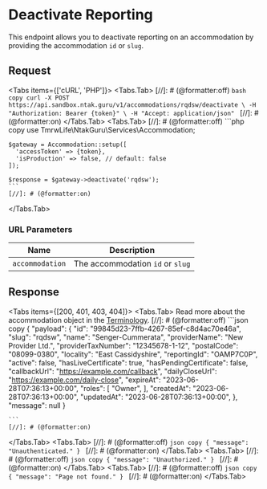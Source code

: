 
# Deactivate Reporting

This endpoint allows you to deactivate reporting on an accommodation by providing the accommodation `id` or `slug`.

## Request

<Protocol method="POST" path="/v1/accommodations/{accommodation}/deactivate" />

<Tabs items={['cURL', 'PHP']}>
  <Tabs.Tab>
    [//]: # (@formatter:off)
    ```bash copy
    curl -X POST https://api.sandbox.ntak.guru/v1/accommodations/rqdsw/deactivate \
      -H "Authorization: Bearer {token}" \
      -H "Accept: application/json"
    ```
    [//]: # (@formatter:on)
  </Tabs.Tab>
  <Tabs.Tab>
    [//]: # (@formatter:off)
    ```php copy
    use TmrwLife\NtakGuru\Services\Accommodation;

    $gateway = Accommodation::setup([
      'accessToken' => {token},
      'isProduction' => false, // default: false
    ]);

    $response = $gateway->deactivate('rqdsw');
    ```
    [//]: # (@formatter:on)
  </Tabs.Tab>
</Tabs>

### URL Parameters

| Name            | Description                      |
|-----------------|----------------------------------|
| `accommodation` | The accommodation `id` or `slug` |

## Response

<Tabs items={[200, 401, 403, 404]}>
  <Tabs.Tab>
    <Callout type="info" emoji="ℹ️">
      Read more about the accommodation object in the [Terminology](/terminology/accommodation).
    </Callout>
    [//]: # (@formatter:off)
    ```json copy
    {
      "payload": {
        "id": "99845d23-7ffb-4267-85ef-c8d4ac70e46a",
        "slug": "rqdsw",
        "name": "Senger-Cummerata",
        "providerName": "New Provider Ltd.",
        "providerTaxNumber": "12345678-1-12",
        "postalCode": "08099-0380",
        "locality": "East Cassidyshire",
        "reportingId": "OAMP7C0P",
        "active": false,
        "hasLiveCertificate": true,
        "hasPendingCertificate": false,
        "callbackUrl": "https://example.com/callback",
        "dailyCloseUrl": "https://example.com/daily-close",
        "expireAt": "2023-06-28T07:36:13+00:00",
        "roles": [
          "Owner",
        ],
        "createdAt": "2023-06-28T07:36:13+00:00",
        "updatedAt": "2023-06-28T07:36:13+00:00",
      },
      "message": null
    }

    ```
    [//]: # (@formatter:on)
  </Tabs.Tab>
  <Tabs.Tab>
    [//]: # (@formatter:off)
    ```json copy
    {
      "message": "Unauthenticated."
    }
    ```
    [//]: # (@formatter:on)
  </Tabs.Tab>
  <Tabs.Tab>
    [//]: # (@formatter:off)
    ```json copy
    {
      "message": "Unauthorized."
    }
    ```
    [//]: # (@formatter:on)
  </Tabs.Tab>
  <Tabs.Tab>
    [//]: # (@formatter:off)
    ```json copy
    {
      "message": "Page not found."
    }
    ```
    [//]: # (@formatter:on)
  </Tabs.Tab>
</Tabs>
